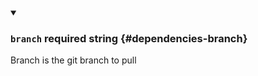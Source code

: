 
<details className="config-field" data-expandable="false" open>
<summary>

### `branch` <span class="config-field-required" data-required="false">required</span> <span class="config-field-type">string</span> <span class="config-field-default"></span> <span class="config-field-enum"></span> {#dependencies-branch}

Branch is the git branch to pull

</summary>



</details>
